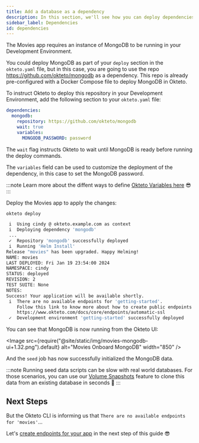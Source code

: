 ```yaml
---
title: Add a database as a dependency
description: In this section, we'll see how you can deploy dependencies on other repositories
sidebar_label: Dependencies
id: dependencies
---
```



The Movies app requires an instance of MongoDB to be running in your Development Environment.

You could deploy MongoDB as part of your `deploy` section in the `okteto.yaml` file, but in this case, you are going to use the repo https://github.com/okteto/mongodb as a dependency.
This repo is already pre-configured with a Docker Compose file to deploy MongoDB in Okteto.

To instruct Okteto to deploy this repository in your Development Environment, add the following section to your `okteto.yaml` file:

```yaml title="okteto.yaml"
dependencies:
  mongodb:
    repository: https://github.com/okteto/mongodb
    wait: true
    variables:
      MONGODB_PASSWORD: password    
```

The `wait` flag instructs Okteto to wait until MongoDB is ready before running the deploy commands.

The `variables` field can be used to customize the deployment of the dependency, in this case to set the MongoDB password.

:::note
Learn more about the diffent ways to define [Okteto Variables here](core/okteto-variables.mdx) 😎
:::

Deploy the Movies app to apply the changes:

```bash
okteto deploy
```

```bash
 i  Using cindy @ okteto.example.com as context
 i  Deploying dependency 'mongodb'
 ...
 ✓  Repository 'mongodb' successfully deployed
 i  Running 'Helm Install'
Release "movies" has been upgraded. Happy Helming!
NAME: movies
LAST DEPLOYED: Fri Jan 19 23:54:00 2024
NAMESPACE: cindy
STATUS: deployed
REVISION: 2
TEST SUITE: None
NOTES:
Success! Your application will be available shortly.
 i  There are no available endpoints for 'getting-started'.
    Follow this link to know more about how to create public endpoints for your application:
    https://www.okteto.com/docs/core/endpoints/automatic-ssl
 ✓  Development environment 'getting-started' successfully deployed
```

You can see that MongoDB is now running from the Okteto UI:

<Image
  src={require("@site/static/img/movies-mongodb-ui+1.32.png").default}
  alt="Movies Onboard MongoDB"
  width="850"
/>

And the `seed` job has now successfully initialized the MongoDB data.

:::note
Running seed data scripts can be slow with real world databases. For those scenarios, you can use our [Volume Snapshots](core/use-volume-snapshots.mdx) feature to clone this data from an existing database in seconds 🚀
:::

## Next Steps

But the Okteto CLI is informing us that `There are no available endpoints for 'movies'`...

Let's [create endpoints for your app](endpoints.mdx) in the next step of this guide 😎
